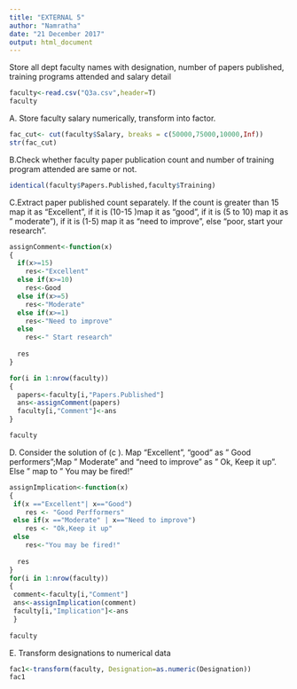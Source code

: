 ---
title: "EXTERNAL 5"
author: "Namratha"
date: "21 December 2017"
output: html_document
---

Store all dept faculty names with designation, number of papers published, training programs attended and salary detail

```{r}
faculty<-read.csv("Q3a.csv",header=T)
faculty

```
A. Store faculty salary numerically, transform into factor.

```{r}

fac_cut<- cut(faculty$Salary, breaks = c(50000,75000,10000,Inf))
str(fac_cut)
```

B.Check whether faculty paper publication count and number of training program attended are same or not.
```{r}

identical(faculty$Papers.Published,faculty$Training)

```

C.Extract paper published count separately. If the count is greater than 15 map it as "Excellent", if it is (10-15 )map it as "good", if it is (5 to 10) map it as " moderate"), if it is (1-5) map it as "need to improve", else "poor, start your research".

```{r}
assignComment<-function(x)
{
  if(x>=15)
    res<-"Excellent"
  else if(x>=10)
    res<-Good
  else if(x>=5)
    res<-"Moderate"
  else if(x>=1)
    res<-"Need to improve"
  else
    res<-" Start research"
  
  res
}

for(i in 1:nrow(faculty))
{
  papers<-faculty[i,"Papers.Published"]
  ans<-assignComment(papers)
  faculty[i,"Comment"]<-ans
}

faculty

```

D. Consider the solution of (c ). Map "Excellent", "good" as " Good performers";Map " Moderate" and "need to improve" as " Ok, Keep it up". Else " map to " You may be fired!"

```{r}

assignImplication<-function(x)
{
 if(x =="Excellent"| x=="Good") 
    res <- "Good Perfformers"
 else if(x =="Moderate" | x=="Need to improve") 
    res <- "Ok,Keep it up"
 else
    res<-"You may be fired!"
  
  res
}
for(i in 1:nrow(faculty))
{
 comment<-faculty[i,"Comment"]
 ans<-assignImplication(comment)
 faculty[i,"Implication"]<-ans
 }
 
faculty

```

E. Transform designations to numerical data

```{r}

fac1<-transform(faculty, Designation=as.numeric(Designation))
fac1

```








































































































